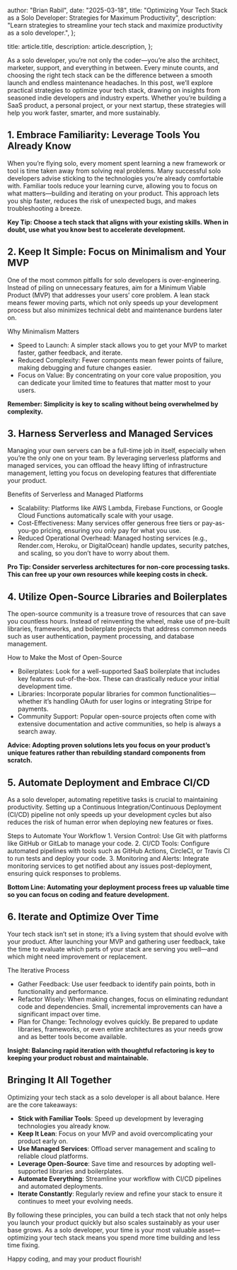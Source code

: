 
  author: "Brian Rabil",
  date: "2025-03-18",
  title:
    "Optimizing Your Tech Stack as a Solo Developer: Strategies for Maximum Productivity",
  description:
    "Learn strategies to streamline your tech stack and maximize productivity as a solo developer.",
};

  title: article.title,
  description: article.description,
};


As a solo developer, you’re not only the coder—you’re also the architect, marketer, support, and everything in between. Every minute counts, and choosing the right tech stack can be the difference between a smooth launch and endless maintenance headaches. In this post, we’ll explore practical strategies to optimize your tech stack, drawing on insights from seasoned indie developers and industry experts. Whether you’re building a SaaS product, a personal project, or your next startup, these strategies will help you work faster, smarter, and more sustainably.

## 1. Embrace Familiarity: Leverage Tools You Already Know

When you’re flying solo, every moment spent learning a new framework or tool is time taken away from solving real problems. Many successful solo developers advise sticking to the technologies you’re already comfortable with. Familiar tools reduce your learning curve, allowing you to focus on what matters—building and iterating on your product. This approach lets you ship faster, reduces the risk of unexpected bugs, and makes troubleshooting a breeze.

**Key Tip: Choose a tech stack that aligns with your existing skills. When in doubt, use what you know best to accelerate development.**

## 2. Keep It Simple: Focus on Minimalism and Your MVP

One of the most common pitfalls for solo developers is over-engineering. Instead of piling on unnecessary features, aim for a Minimum Viable Product (MVP) that addresses your users’ core problem. A lean stack means fewer moving parts, which not only speeds up your development process but also minimizes technical debt and maintenance burdens later on.

Why Minimalism Matters

- Speed to Launch: A simpler stack allows you to get your MVP to market faster, gather feedback, and iterate.
- Reduced Complexity: Fewer components mean fewer points of failure, making debugging and future changes easier.
- Focus on Value: By concentrating on your core value proposition, you can dedicate your limited time to features that matter most to your users.

**Remember: Simplicity is key to scaling without being overwhelmed by complexity.**

## 3. Harness Serverless and Managed Services

Managing your own servers can be a full-time job in itself, especially when you’re the only one on your team. By leveraging serverless platforms and managed services, you can offload the heavy lifting of infrastructure management, letting you focus on developing features that differentiate your product.

Benefits of Serverless and Managed Platforms

- Scalability: Platforms like AWS Lambda, Firebase Functions, or Google Cloud Functions automatically scale with your usage.
- Cost-Effectiveness: Many services offer generous free tiers or pay-as-you-go pricing, ensuring you only pay for what you use.
- Reduced Operational Overhead: Managed hosting services (e.g., Render.com, Heroku, or DigitalOcean) handle updates, security patches, and scaling, so you don’t have to worry about them.

**Pro Tip: Consider serverless architectures for non-core processing tasks. This can free up your own resources while keeping costs in check.**

## 4. Utilize Open-Source Libraries and Boilerplates

The open-source community is a treasure trove of resources that can save you countless hours. Instead of reinventing the wheel, make use of pre-built libraries, frameworks, and boilerplate projects that address common needs such as user authentication, payment processing, and database management.

How to Make the Most of Open-Source

- Boilerplates: Look for a well-supported SaaS boilerplate that includes key features out-of-the-box. These can drastically reduce your initial development time.
- Libraries: Incorporate popular libraries for common functionalities—whether it’s handling OAuth for user logins or integrating Stripe for payments.
- Community Support: Popular open-source projects often come with extensive documentation and active communities, so help is always a search away.

**Advice: Adopting proven solutions lets you focus on your product’s unique features rather than rebuilding standard components from scratch.**

## 5. Automate Deployment and Embrace CI/CD

As a solo developer, automating repetitive tasks is crucial to maintaining productivity. Setting up a Continuous Integration/Continuous Deployment (CI/CD) pipeline not only speeds up your development cycles but also reduces the risk of human error when deploying new features or fixes.

Steps to Automate Your Workflow 1. Version Control: Use Git with platforms like GitHub or GitLab to manage your code. 2. CI/CD Tools: Configure automated pipelines with tools such as GitHub Actions, CircleCI, or Travis CI to run tests and deploy your code. 3. Monitoring and Alerts: Integrate monitoring services to get notified about any issues post-deployment, ensuring quick responses to problems.

**Bottom Line: Automating your deployment process frees up valuable time so you can focus on coding and feature development.**

## 6. Iterate and Optimize Over Time

Your tech stack isn’t set in stone; it’s a living system that should evolve with your product. After launching your MVP and gathering user feedback, take the time to evaluate which parts of your stack are serving you well—and which might need improvement or replacement.

The Iterative Process

- Gather Feedback: Use user feedback to identify pain points, both in functionality and performance.
- Refactor Wisely: When making changes, focus on eliminating redundant code and dependencies. Small, incremental improvements can have a significant impact over time.
- Plan for Change: Technology evolves quickly. Be prepared to update libraries, frameworks, or even entire architectures as your needs grow and as better tools become available.

**Insight: Balancing rapid iteration with thoughtful refactoring is key to keeping your product robust and maintainable.**

## Bringing It All Together

Optimizing your tech stack as a solo developer is all about balance. Here are the core takeaways:

- **Stick with Familiar Tools**: Speed up development by leveraging technologies you already know.
- **Keep It Lean**: Focus on your MVP and avoid overcomplicating your product early on.
- **Use Managed Services**: Offload server management and scaling to reliable cloud platforms.
- **Leverage Open-Source**: Save time and resources by adopting well-supported libraries and boilerplates.
- **Automate Everything**: Streamline your workflow with CI/CD pipelines and automated deployments.
- **Iterate Constantly**: Regularly review and refine your stack to ensure it continues to meet your evolving needs.

By following these principles, you can build a tech stack that not only helps you launch your product quickly but also scales sustainably as your user base grows. As a solo developer, your time is your most valuable asset—optimizing your tech stack means you spend more time building and less time fixing.

Happy coding, and may your product flourish!
